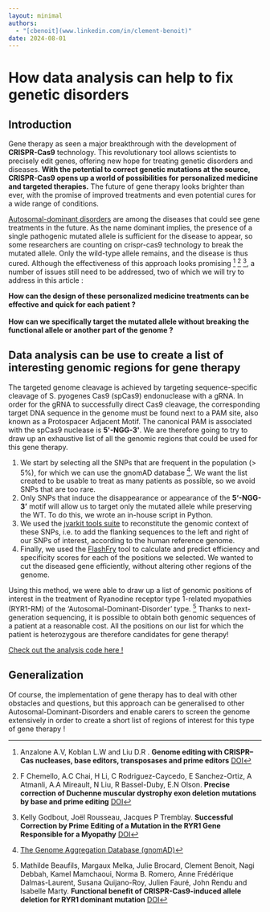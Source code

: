 ```yaml
---
layout: minimal
authors:
  - "[cbenoit](www.linkedin.com/in/clement-benoit)"
date: 2024-08-01
---
```


# How data analysis can help to fix genetic disorders

## Introduction

Gene therapy as seen a major breakthrough with the development of **CRISPR-Cas9** technology. 
This revolutionary tool allows scientists to precisely edit genes, offering new hope for 
treating genetic disorders and diseases. **With the potential to correct genetic mutations at 
the source, CRISPR-Cas9 opens up a world of possibilities for personalized medicine and targeted therapies.**
The future of gene therapy looks brighter than ever,
 with the promise of improved treatments and even potential cures for a wide range of conditions.

[Autosomal-dominant disorders](https://www.genome.gov/genetics-glossary/Autosomal-Dominant-Disorder) are among the diseases that could see gene treatments in the future. 
As the name dominant implies, the presence of a single pathogenic mutated allele is sufficient for 
the disease to appear, so some researchers are counting on crispr-cas9 technology to break the mutated allele. 
Only the wild-type allele remains, and the disease is thus cured. 
Although the effectiveness of this approach looks promising [^1]  [^2]  [^3], a number of issues still need 
to be addressed, two of which we will try to address in this article : 

<p className="popacitydanger" >
  <div style={{ textAlign: 'center' }}>
    <strong>
    How can the design of these personalized medicine treatments can be effective and quick for each patient ? <br/><br/>
    How can we specifically target the mutated allele without breaking the functional allele or another part of 
    the genome ?
    </strong>
  </div>
</p>

## Data analysis can be use to create a list of interesting genomic regions for gene therapy

The targeted genome cleavage is achieved by targeting sequence-specific cleavage of S. pyogenes Cas9 (spCas9) 
endonuclease with a gRNA. In order for the gRNA to successfully direct Cas9 cleavage, 
the corresponding target DNA sequence in the genome must be found next to a PAM site, 
also known as a Protospacer Adjacent Motif. The canonical PAM is associated with the spCas9 nuclease is **5'-NGG-3'**.
We are therefore going to try to draw up an exhaustive list of all the genomic regions that could be used for this 
gene therapy.
1) We start by selecting all the SNPs that are frequent in the population (> 5%), for which we can 
use the gnomAD database [^4].  We want the list created to be usable to treat as many 
patients as possible, so we avoid SNPs that are too rare. 
2) Only SNPs that induce the disappearance or appearance of the **5‘-NGG-3’**
 motif will allow us to target only the mutated allele while preserving the WT. To do this, we wrote an in-house script in Python.
3) We used the [jvarkit tools suite](https://github.com/lindenb/jvarkit) to reconstitute the genomic context of these SNPs, i.e. 
to add the flanking sequences to the left and right of our SNPs of interest, according to the human reference genome.
4) Finally, we used the [FlashFry](https://github.com/mckennalab/FlashFry) tool to calculate and predict efficiency and specificity 
scores for each of the positions we selected. We wanted to cut the diseased gene efficiently, 
without altering other regions of the genome.

Using this method, we were able to draw up a list of genomic positions of interest in the treatment of Ryanodine receptor 
type 1-related myopathies (RYR1-RM) of the ‘Autosomal-Dominant-Disorder’ type. [^5]
Thanks to next-generation sequencing, it is possible to obtain both genomic sequences of a patient 
at a reasonable cost. All the positions on our list for which the patient is heterozygous are therefore 
candidates for gene therapy!

[Check out the analysis code here !](https://github.com/clbenoit/CutOneStrand)

## Generalization

Of course, the implementation of gene therapy has to deal with other obstacles and questions, 
but this approach can be generalised to other Autosomal-Dominant-Disorders and enable carers to 
screen the genome extensively in order to create a short list of regions 
of interest for this type of gene therapy !


[^1]: Anzalone A.V, Koblan L.W and Liu D.R . **Genome editing with CRISPR–Cas nucleases, base editors, transposases and prime editors** [DOI](https://www.nature.com/articles/s41587-020-0561-9)
[^2]: F Chemello, A.C Chai, H Li, C Rodriguez-Caycedo, E Sanchez-Ortiz, A Atmanli, A.A Mireault, N Liu,
 R Bassel-Duby, E.N Olson. **Precise correction of Duchenne muscular dystrophy exon
  deletion mutations by base and prime editing** [DOI](https://pubmed.ncbi.nlm.nih.gov/33931459/)
[^3]: Kelly Godbout, Joël Rousseau, Jacques P Tremblay. **Successful Correction by Prime Editing of a
 Mutation in the RYR1 Gene Responsible for a Myopathy** [DOI](https://www.mdpi.com/2073-4409/13/1/31)
[^4]: [The Genome Aggregation Database (gnomAD)](https://gnomad.broadinstitute.org/about)
[^5]: Mathilde Beaufils, Margaux Melka, Julie Brocard, Clement Benoit, Nagi Debbah, Kamel Mamchaoui, 
Norma B. Romero, Anne Frédérique Dalmas-Laurent, Susana Quijano-Roy, Julien Fauré, John Rendu 
and Isabelle Marty. **Functional benefit of CRISPR-Cas9-induced allele deletion for RYR1 dominant mutation** [DOI](https://doi.org/10.1016/j.omtn.2024.102259)
